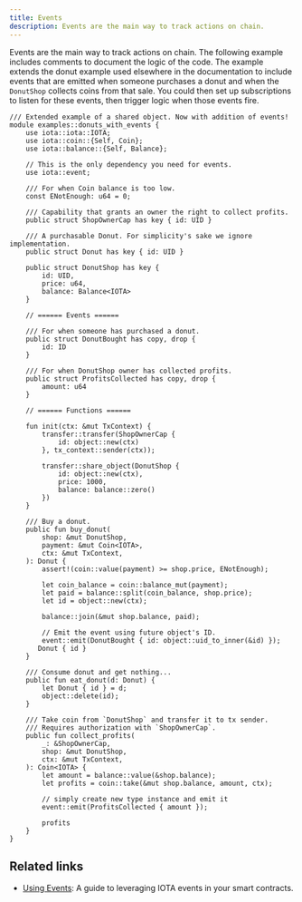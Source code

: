 ```yaml
---
title: Events
description: Events are the main way to track actions on chain.
---
```


Events are the main way to track actions on chain. The following example includes comments to document the logic of the code. The example extends the donut example used elsewhere in the documentation to include events that are emitted when someone purchases a donut and when the `DonutShop` collects coins from that sale. You could then set up subscriptions to listen for these events, then trigger logic when those events fire. 

```move
/// Extended example of a shared object. Now with addition of events!
module examples::donuts_with_events {
    use iota::iota::IOTA;
    use iota::coin::{Self, Coin};
    use iota::balance::{Self, Balance};

    // This is the only dependency you need for events.
    use iota::event;

    /// For when Coin balance is too low.
    const ENotEnough: u64 = 0;

    /// Capability that grants an owner the right to collect profits.
    public struct ShopOwnerCap has key { id: UID }

    /// A purchasable Donut. For simplicity's sake we ignore implementation.
    public struct Donut has key { id: UID }

    public struct DonutShop has key {
        id: UID,
        price: u64,
        balance: Balance<IOTA>
    }

    // ====== Events ======

    /// For when someone has purchased a donut.
    public struct DonutBought has copy, drop {
        id: ID
    }

    /// For when DonutShop owner has collected profits.
    public struct ProfitsCollected has copy, drop {
        amount: u64
    }

    // ====== Functions ======

    fun init(ctx: &mut TxContext) {
        transfer::transfer(ShopOwnerCap {
            id: object::new(ctx)
        }, tx_context::sender(ctx));

        transfer::share_object(DonutShop {
            id: object::new(ctx),
            price: 1000,
            balance: balance::zero()
        })
    }

    /// Buy a donut.
    public fun buy_donut(
        shop: &mut DonutShop,
        payment: &mut Coin<IOTA>,
        ctx: &mut TxContext,
    ): Donut {
        assert!(coin::value(payment) >= shop.price, ENotEnough);

        let coin_balance = coin::balance_mut(payment);
        let paid = balance::split(coin_balance, shop.price);
        let id = object::new(ctx);

        balance::join(&mut shop.balance, paid);

        // Emit the event using future object's ID.
        event::emit(DonutBought { id: object::uid_to_inner(&id) });
       Donut { id }
    }

    /// Consume donut and get nothing...
    public fun eat_donut(d: Donut) {
        let Donut { id } = d;
        object::delete(id);
    }

    /// Take coin from `DonutShop` and transfer it to tx sender.
    /// Requires authorization with `ShopOwnerCap`.
    public fun collect_profits(
        _: &ShopOwnerCap,
        shop: &mut DonutShop,
        ctx: &mut TxContext,
    ): Coin<IOTA> {
        let amount = balance::value(&shop.balance);
        let profits = coin::take(&mut shop.balance, amount, ctx);

        // simply create new type instance and emit it
        event::emit(ProfitsCollected { amount });

        profits
    }
}
```

## Related links

- [Using Events](/developer/iota-101/using-events.mdx): A guide to leveraging IOTA events in your smart contracts.